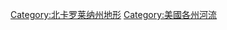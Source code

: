 
{{Commons category|Rivers of North Carolina}}

[[Category:北卡罗莱纳州地形|Category:北卡罗莱纳州地形]]
[[Category:美國各州河流|Category:美國各州河流]]